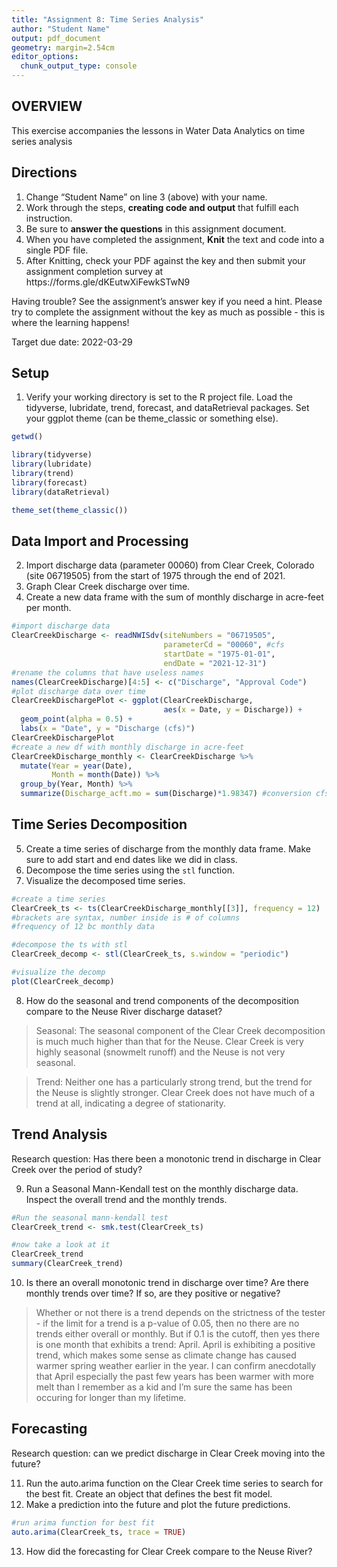 ```yaml
---
title: "Assignment 8: Time Series Analysis"
author: "Student Name"
output: pdf_document
geometry: margin=2.54cm
editor_options: 
  chunk_output_type: console
---
```


## OVERVIEW

This exercise accompanies the lessons in Water Data Analytics on time series analysis

## Directions
1. Change "Student Name" on line 3 (above) with your name.
2. Work through the steps, **creating code and output** that fulfill each instruction.
3. Be sure to **answer the questions** in this assignment document.
4. When you have completed the assignment, **Knit** the text and code into a single PDF file.
5. After Knitting, check your PDF against the key and then submit your assignment completion survey at https://forms.gle/dKEutwXiFewkSTwN9

Having trouble? See the assignment's answer key if you need a hint. Please try to complete the assignment without the key as much as possible - this is where the learning happens!

Target due date: 2022-03-29

## Setup

1. Verify your working directory is set to the R project file. Load the tidyverse, lubridate, trend, forecast, and dataRetrieval packages. Set your ggplot theme (can be theme_classic or something else).


```r
getwd()

library(tidyverse)
library(lubridate)
library(trend)
library(forecast)
library(dataRetrieval)

theme_set(theme_classic())
```

## Data Import and Processing

2. Import discharge data (parameter 00060) from Clear Creek, Colorado (site 06719505) from the start of 1975 through the end of 2021.
3. Graph Clear Creek discharge over time. 
4. Create a new data frame with the sum of monthly discharge in acre-feet per month.

```r
#import discharge data
ClearCreekDischarge <- readNWISdv(siteNumbers = "06719505",
                                  parameterCd = "00060", #cfs
                                  startDate = "1975-01-01",
                                  endDate = "2021-12-31")
#rename the columns that have useless names
names(ClearCreekDischarge)[4:5] <- c("Discharge", "Approval Code")
#plot discharge data over time
ClearCreekDischargePlot <- ggplot(ClearCreekDischarge,
                                  aes(x = Date, y = Discharge)) +
  geom_point(alpha = 0.5) +
  labs(x = "Date", y = "Discharge (cfs)")
ClearCreekDischargePlot
#create a new df with monthly discharge in acre-feet
ClearCreekDischarge_monthly <- ClearCreekDischarge %>%
  mutate(Year = year(Date),
         Month = month(Date)) %>%
  group_by(Year, Month) %>%
  summarize(Discharge_acft.mo = sum(Discharge)*1.98347) #conversion cfs to acft

```


## Time Series Decomposition
5. Create a time series of discharge from the monthly data frame. Make sure to add start and end dates like we did in class.
6. Decompose the time series using the `stl` function.
7. Visualize the decomposed time series.

```r
#create a time series
ClearCreek_ts <- ts(ClearCreekDischarge_monthly[[3]], frequency = 12)
#brackets are syntax, number inside is # of columns
#frequency of 12 bc monthly data

#decompose the ts with stl
ClearCreek_decomp <- stl(ClearCreek_ts, s.window = "periodic")

#visualize the decomp
plot(ClearCreek_decomp)
```

8. How do the seasonal and trend components of the decomposition compare to the Neuse River discharge dataset? 

> Seasonal: The seasonal component of the Clear Creek decomposition is much much higher than that for the Neuse. Clear Creek is very highly seasonal (snowmelt runoff) and the Neuse is not very seasonal.

> Trend: Neither one has a particularly strong trend, but the trend for the Neuse is slightly stronger. Clear Creek does not have much of a trend at all, indicating a degree of stationarity. 

## Trend Analysis
Research question: Has there been a monotonic trend in discharge in Clear Creek over the period of study?

9. Run a Seasonal Mann-Kendall test on the monthly discharge data. Inspect the overall trend and the monthly trends. 

```r
#Run the seasonal mann-kendall test
ClearCreek_trend <- smk.test(ClearCreek_ts)

#now take a look at it
ClearCreek_trend
summary(ClearCreek_trend)
```

10. Is there an overall monotonic trend in discharge over time? Are there monthly trends over time? If so, are they positive or negative?

> Whether or not there is a trend depends on the strictness of the tester - if the limit for a trend is a p-value of 0.05, then no there are no trends either overall or monthly. But if 0.1 is the cutoff, then yes there is one month that exhibits a trend: April. April is exhibiting a positive trend, which makes some sense as climate change has caused warmer spring weather earlier in the year. I can confirm anecdotally that April especially the past few years has been warmer with more melt than I remember as a kid and I'm sure the same has been occuring for longer than my lifetime.


## Forecasting
Research question: can we predict discharge in Clear Creek moving into the future?

11. Run the auto.arima function on the Clear Creek time series to search for the best fit. Create an object that defines the best fit model. 
12. Make a prediction into the future and plot the future predictions. 

```r
#run arima function for best fit
auto.arima(ClearCreek_ts, trace = TRUE)

```

13. How did the forecasting for Clear Creek compare to the Neuse River?

> 